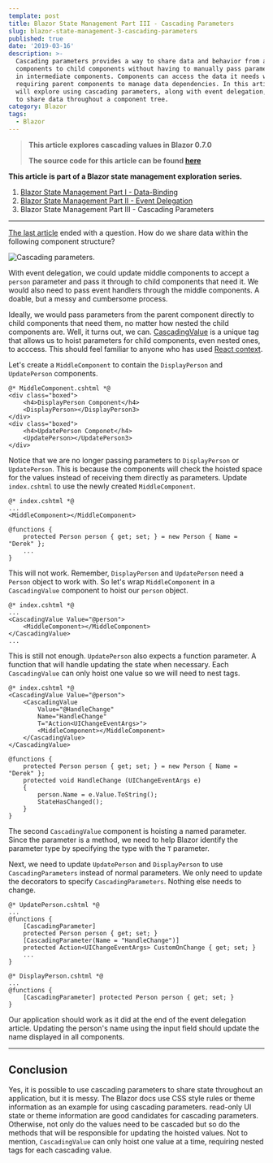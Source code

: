 ```yaml
---
template: post
title: Blazor State Management Part III - Cascading Parameters
slug: blazor-state-management-3-cascading-parameters
published: true
date: '2019-03-16'
description: >-
  Cascading parameters provides a way to share data and behavior from ancestor
  components to child components without having to manually pass parameters down
  in intermediate components. Components can access the data it needs without
  requiring parent components to manage data dependencies. In this article, we
  will explore using cascading parameters, along with event delegation, in order
  to share data throughout a component tree.
category: Blazor
tags:
  - Blazor
---
```

> **This article explores cascading values in Blazor 0.7.0**
>
> **The source code for this article can be found [here](https://github.com/dworthen/BlazorStateManagement/tree/part-03-cascading-parameters)**

**This article is part of a Blazor state management exploration series.**

1. [Blazor State Management Part I - Data-Binding](/posts/blazor-state-management-1-data-binding)
2. [Blazor State Management Part II - Event Delegation](/posts/blazor-state-management-2-event-delegation)
3. Blazor State Management Part III - Cascading Parameters

- - -

[The last article](/posts/blazor-state-management-2-event-delegation) ended with a question. How do we share data within the following component structure?

![Cascading parameters.](/media/event-delegation-complicated.png)

With event delegation, we could update middle components to accept a `person` parameter and pass it through to child components that need it. We would also need to pass event handlers through the middle components. A doable, but a messy and cumbersome process.

Ideally, we would pass parameters from the parent component directly to child components that need them, no matter how nested the child components are. Well, it turns out, we can. [CascadingValue](https://docs.microsoft.com/en-us/aspnet/core/razor-components/components?view=aspnetcore-3.0#cascading-values-and-parameters) is a unique tag that allows us to hoist parameters for child components, even nested ones, to acccess. This should feel familiar to anyone who has used [React context](https://reactjs.org/docs/context.html).

Let's create a `MiddleComponent` to contain the `DisplayPerson` and `UpdatePerson` components.

```dotnet
@* MiddleComponent.cshtml *@
<div class="boxed">
    <h4>DisplayPerson Component</h4>
    <DisplayPerson></DisplayPerson3>
</div>
<div class="boxed">
    <h4>UpdatePerson Componet</h4>
    <UpdatePerson></UpdatePerson3>
</div>
```

Notice that we are no longer passing parameters to `DisplayPerson` or `UpdatePerson`. This is because the components will check the hoisted space for the values instead of receiving them directly as parameters. Update `index.cshtml` to use the newly created `MiddleComponent`.

```dotnet
@* index.cshtml *@
...
<MiddleComponent></MiddleComponent>

@functions {
    protected Person person { get; set; } = new Person { Name = "Derek" };
    ...
}
```

This will not work. Remember, `DisplayPerson` and `UpdatePerson` need a `Person` object to work with. So let's wrap `MiddleComponent` in a `CascadingValue` component to hoist our `person` object.

```dotnet
@* index.cshtml *@
...
<CascadingValue Value="@person">
 	<MiddleComponent></MiddleComponent>
</CascadingValue>
...
```

This is still not enough. `UpdatePerson` also expects a function parameter. A function that will handle updating the state when necessary. Each `CascadingValue` can only hoist one value so we will need to nest tags. 

```dotnet
@* index.cshtml *@
<CascadingValue Value="@person">
    <CascadingValue 
        Value="@HandleChange" 
        Name="HandleChange" 
        T="Action<UIChangeEventArgs>">
        <MiddleComponent></MiddleComponent>
    </CascadingValue>
</CascadingValue>

@functions {
    protected Person person { get; set; } = new Person { Name = "Derek" };
    protected void HandleChange (UIChangeEventArgs e)
    {
        person.Name = e.Value.ToString();
        StateHasChanged();
    }
}
```

The second `CascadingValue` component is hoisting a named parameter. Since the parameter is a method, we need to help Blazor identify the parameter type by specifying the type with the `T` parameter.

Next, we need to update `UpdatePerson` and `DisplayPerson` to use `CascadingParameters` instead of normal parameters. We only need to update the decorators to specify `CascadingParameters`. Nothing else needs to change.

```dotnet
@* UpdatePerson.cshtml *@
...
@functions {
    [CascadingParameter] 
    protected Person person { get; set; }
    [CascadingParameter(Name = "HandleChange")] 
    protected Action<UIChangeEventArgs> CustomOnChange { get; set; }
    ...
}
```

```dotnet
@* DisplayPerson.cshtml *@
...
@functions {
    [CascadingParameter] protected Person person { get; set; }
}
```

Our application should work as it did at the end of the event delegation article. Updating the person's name using the input field should update the name displayed in all components. 

- - -

## Conclusion

Yes, it is possible to use cascading parameters to share state throughout an application, but it is messy. The Blazor docs use CSS style rules or theme information as an example for using cascading parameters. read-only UI state or theme information are good candidates for cascading parameters. Otherwise, not only do the values need to be cascaded but so do the methods that will be responsible for updating the hoisted values. Not to mention, `CascadingValue` can only hoist one value at a time, requiring nested tags for each cascading value.

